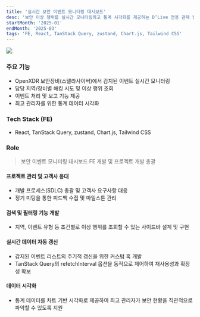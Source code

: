 ```yaml
---
title: '실시간 보안 이벤트 모니터링 대시보드'
desc: '보안 이상 행위를 실시간 모니터링하고 통계 시각화를 제공하는 D’Live 전용 관제 웹'
startMonth: '2025-01'
endMonth: '2025-03'
tags: 'FE, React, TanStack Query, zustand, Chart.js, Tailwind CSS'
---
```


![](/projects/dlive-middleware/1.png)

### 주요 기능

- OpenXDR 보안장비(스텔라사이버)에서 감지된 이벤트 실시간 모니터링
- 담당 지역/장비별 해킹 시도 및 이상 행위 조회
- 이벤트 처리 및 보고 기능 제공
- 최고 관리자를 위한 통계 데이터 시각화

### Tech Stack (FE)

- React, TanStack Query, zustand, Chart.js, Tailwind CSS

### Role

> 보안 이벤트 모니터링 대시보드 FE 개발 및 프로젝트 개발 총괄

#### 프로젝트 관리 및 고객사 응대
- 개발 프로세스(SDLC) 총괄 및 고객사 요구사항 대응
- 정기 미팅을 통한 피드백 수집 및 마일스톤 관리

#### 검색 및 필터링 기능 개발
- 지역, 이벤트 유형 등 조건별로 이상 행위를 조회할 수 있는 사이드바 설계 및 구현

#### 실시간 데이터 자동 갱신
- 감지된 이벤트 리스트의 주기적 갱신을 위한 커스텀 훅 개발
- TanStack Query의 refetchInterval 옵션을 동적으로 제어하여 재사용성과 확장성 확보

#### 데이터 시각화
- 통계 데이터를 차트 기반 시각화로 제공하여 최고 관리자가 보안 현황을 직관적으로 파악할 수 있도록 지원